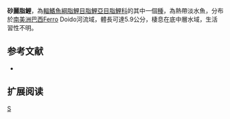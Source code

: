 {{Speciesbox 
| taxon = Astyanax epiagos
| status = NE
| status_system = IUCN3.1
| authority =  [[Zanata|Zanata]] & [[Camelier|Camelier]], 2008
| synonyms = 
}}
'''砂麗脂鯉'''，為[[輻鰭魚綱|輻鰭魚綱]][[脂鯉目|脂鯉目]][[脂鯉亞目|脂鯉亞目]][[脂鯉科|脂鯉科]]的其中一個[[種|種]]，為熱帶淡水魚，分布於[[南美洲|南美洲]][[巴西|巴西]]Ferro Doido河流域，體長可達5.9公分，棲息在底中層水域，生活習性不明。

==参考文献==
{{refbegin}}
*{{FishBase_species|genus=Astyanax|species=epiagos|year=2013|month=11}}
{{refend}}

== 扩展阅读 ==
{{refbegin}}
{{wikispecies-inline|Astyanax epiagos|砂麗脂鯉}}
{{refend}}
{{Taxonbar|from=Q6398053}}

[[Category:麗脂鯉屬|S]]


{{魚類小作品}}